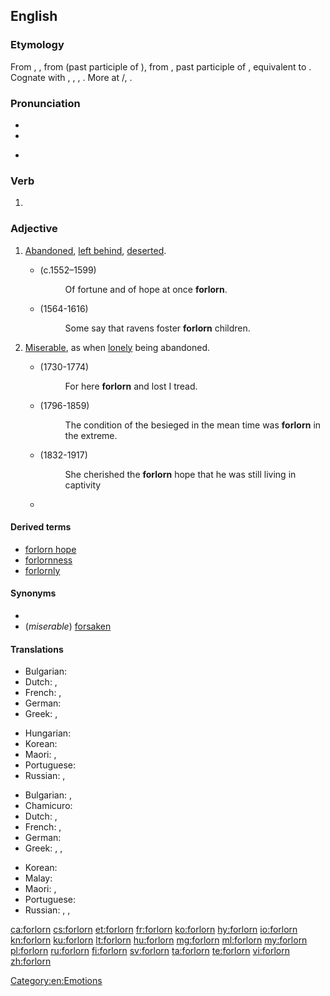==English==

===Etymology===
From {{etyl|enm|en}} {{term|forlorn|lang=enm}}, {{term|forloren|lang=enm}}, from {{etyl|ang|en}} {{term|forloren|lang=ang}} (past participle of {{m|ang|forlēosan||to lose}}), from {{etyl|gem-pro|en}} {{m|gem-pro|*fraluzanaz||lost}}, past participle of {{etyl|gem-pro|en}} {{m|gem-pro|*fraleusaną||to lose}}, equivalent to {{prefix|for|lorn|lang=en}}. Cognate with {{etyl|fy|-}} {{term|ferlern||lost|lang=fy}}, {{etyl|nl|-}} {{term|verloren||lost|lang=nl}}, {{etyl|de|-}} {{term|verloren||lost|lang=de}}, {{etyl|sv|-}} {{term|förlorad||lost|lang=sv}}. More at {{l|en|lese}}/{{l|en|leese}}, {{l|en|lorn}}.

===Pronunciation===
* {{IPA|/fɔɹˈlɔɹn/|lang=en}}
* {{audio|en-us-forlorn.ogg|Audio (US)|lang=en}}

* {{rhymes|ɔː(r)n|lang=en}}

===Verb===
{{head|en|past participle}}

# {{context|obsolete|lang=en}} {{past participle of|forlese|lang=en|nocat=1}}

===Adjective===
{{en-adj|er|more}}

# [[abandoned|Abandoned]], [[left behind]], [[deserted]].
#* {{w|Edmund Spenser}} (c.1552–1599)
#*: Of fortune and of hope at once '''forlorn'''.
#* {{w|William Shakespeare}} (1564-1616)
#*: Some say that ravens foster '''forlorn''' children.
# [[miserable|Miserable]], as when [[lonely]] being abandoned.
#* {{w|Oliver Goldsmith}} (1730-1774)
#*: For here '''forlorn''' and lost I tread.
#* {{w|William H. Prescott}} (1796-1859)
#*: The condition of the besieged in the mean time was '''forlorn''' in the extreme.
#* {{w|Mowbray Thomson}} (1832-1917)
#*: She cherished the '''forlorn''' hope that he was still living in captivity
#* {{quote-book|year=1922|author={{w|Ben Travers}}
|chapter=6|title=[http://openlibrary.org/works/OL1521052W A Cuckoo in the Nest]
|passage=Sophia broke down here. Even at this moment she was subconsciously comparing her rendering of the part of the '''forlorn''' bride with Miss Marie Lohr's.}}

====Derived terms====
* [[forlorn hope]]
* [[forlornness]]
* [[forlornly]]

====Synonyms====
* 
* (''miserable'') [[forsaken]]

====Translations====
{{trans-top|left behind}}
* Bulgarian: {{t+|bg|изоставен|sc=Cyrl}}
* Dutch: {{t+|nl|verlaten}}, {{t+|nl|verloren}}
* French: {{t+|fr|abandonné}}, {{t+|fr|perdu}}
* German: {{t+|de|verlassen}}
* Greek: {{t+|el|εγκαταλελειμμένος|m|sc=Grek}}, {{t+|el|έρημος|m|sc=Grek}}
{{trans-mid}}
* Hungarian: {{t+|hu|elhagyatott}}
* Korean: {{t|ko|버림받다|sc=Kore}}
* Maori: {{t|mi|pākatokato}}, {{t|mi|mahue}}
* Portuguese: {{t+|pt|abandonado}}
* Russian: {{t+|ru|забро́шенный}}, {{t+|ru|поки́нутый}}
{{trans-bottom}}

{{trans-top|miserable}}
* Bulgarian: {{t+|bg|самотен|sc=Cyrl}}, {{t+|bg|отчаян|sc=Cyrl}}
* Chamicuro: {{t|ccc|ishakatiskale}}
* Dutch: {{t+|nl|miserabel}}, {{t+|nl|hopeloos}}
* French: {{t+|fr|miserable}}, {{t+|fr|désespéré}}
* German: {{t+|de|verlassen}}
* Greek: {{t+|el|άθλιος|m|sc=Grek}}, {{t+|el|ελεεινός|m|sc=Grek}}, {{t+|el|έρημος|m|sc=Grek}}
{{trans-mid}}
* Korean: {{t+|ko|쓸쓸하다|sc=Kore}}
* Malay: {{t|ms|kesepian}}
* Maori: {{t|mi|pākatokato}}, {{t|mi|pūkatokato}}
* Portuguese: {{t+|pt|desamparado}}
* Russian: {{t+|ru|несча́стный}}, {{t+|ru|одино́кий}}, {{t+|ru|жа́лкий}}
{{trans-bottom}}

[[Category:en:Emotions]]

[[ca:forlorn]]
[[cs:forlorn]]
[[et:forlorn]]
[[fr:forlorn]]
[[ko:forlorn]]
[[hy:forlorn]]
[[io:forlorn]]
[[kn:forlorn]]
[[ku:forlorn]]
[[lt:forlorn]]
[[hu:forlorn]]
[[mg:forlorn]]
[[ml:forlorn]]
[[my:forlorn]]
[[pl:forlorn]]
[[ru:forlorn]]
[[fi:forlorn]]
[[sv:forlorn]]
[[ta:forlorn]]
[[te:forlorn]]
[[vi:forlorn]]
[[zh:forlorn]]